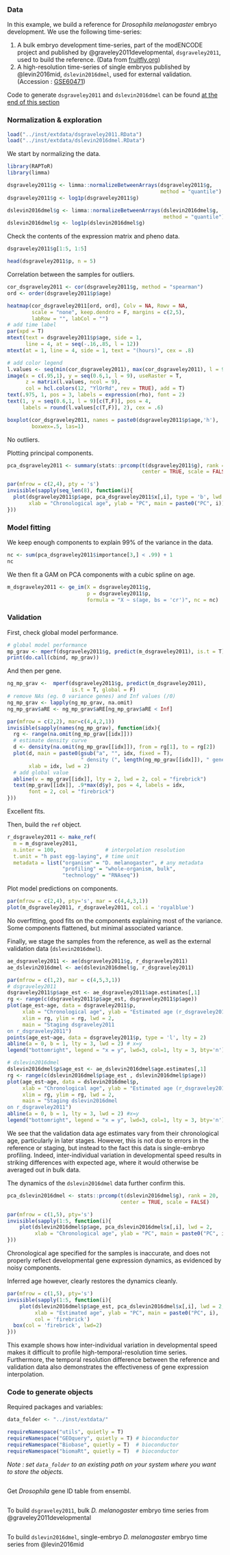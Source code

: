 ### Data

In this example, we build a reference for *Drosophila melanogaster* embryo development. We use the following time-series:

1. A bulk embryo development time-series, part of the modENCODE project and published by @graveley2011developmental, `dsgraveley2011`, used to build the reference. (Data from [fruitfly.org](https://fruitfly.org/sequence/download.html))
 1. A high-resolution time-series of single embryos published by @levin2016mid, `dslevin2016dmel`, used for external validation. (Accession : [GSE60471](https://www.ncbi.nlm.nih.gov/geo/query/acc.cgi?acc=GSE60471))

Code to generate `dsgraveley2011` and `dslevin2016dmel` can be found [at the end of this section](#code-to-generate-objects-1)




### Normalization & exploration
```r
load("../inst/extdata/dsgraveley2011.RData")
load("../inst/extdata/dslevin2016dmel.RData")
```

We start by normalizing the data.
```r
library(RAPToR)
library(limma)

dsgraveley2011$g <- limma::normalizeBetweenArrays(dsgraveley2011$g, 
                                                  method = "quantile")
dsgraveley2011$g <- log1p(dsgraveley2011$g)

dslevin2016dmel$g <- limma::normalizeBetweenArrays(dslevin2016dmel$g, 
                                                   method = "quantile")
dslevin2016dmel$g <- log1p(dslevin2016dmel$g)
```

Check the contents of the expression matrix and pheno data.
```r
dsgraveley2011$g[1:5, 1:5]

head(dsgraveley2011$p, n = 5)
```

Correlation between the samples for outliers.
```r
cor_dsgraveley2011 <- cor(dsgraveley2011$g, method = "spearman")
ord <- order(dsgraveley2011$p$age)

heatmap(cor_dsgraveley2011[ord, ord], Colv = NA, Rowv = NA, 
        scale = "none", keep.dendro = F, margins = c(2,5),
        labRow = "", labCol = "")
# add time label
par(xpd = T)
mtext(text = dsgraveley2011$p$age, side = 1, 
      line = 4, at = seq(-.16,.85, l = 12))
mtext(at = 1, line = 4, side = 1, text = "(hours)", cex = .8)

# add color legend
l.values <- seq(min(cor_dsgraveley2011), max(cor_dsgraveley2011), l = 9)
image(x = c(.95,1), y = seq(0.6,1, l = 9), useRaster = T,
      z = matrix(l.values, ncol = 9),
      col = hcl.colors(12, "YlOrRd", rev = TRUE), add = T)
text(.975, 1, pos = 3, labels = expression(rho), font = 2)
text(1, y = seq(0.6,1, l = 9)[c(T,F)], pos = 4, 
     labels = round(l.values[c(T,F)], 2), cex = .6)
```

```r
boxplot(cor_dsgraveley2011, names = paste0(dsgraveley2011$p$age,'h'), 
        boxwex=.5, las=1)
```
No outliers.

Plotting principal components.

```r
pca_dsgraveley2011 <- summary(stats::prcomp(t(dsgraveley2011$g), rank = 12,
                                            center = TRUE, scale = FALSE))
```

```r
par(mfrow = c(2,4), pty = 's')
invisible(sapply(seq_len(8), function(i){
  plot(dsgraveley2011$p$age, pca_dsgraveley2011$x[,i], type = 'b', lwd = 2,
       xlab = "Chronological age", ylab = "PC", main = paste0("PC", i))
}))
```


### Model fitting

We keep enough components to explain $99\%$ of the variance in the data.

```r
nc <- sum(pca_dsgraveley2011$importance[3,] < .99) + 1
nc
```

We then fit a GAM on PCA components with a cubic spline on age.
```r
m_dsgraveley2011 <- ge_im(X = dsgraveley2011$g, 
                          p = dsgraveley2011$p, 
                          formula = "X ~ s(age, bs = 'cr')", nc = nc)
```

### Validation

First, check global model performance.
```r
# global model performance
mp_grav <- mperf(dsgraveley2011$g, predict(m_dsgraveley2011), is.t = T)
print(do.call(cbind, mp_grav))
```

And then per gene.
```r
ng_mp_grav <-  mperf(dsgraveley2011$g, predict(m_dsgraveley2011), 
                     is.t = T, global = F)
# remove NAs (eg. 0 variance genes) and Inf values (/0)
ng_mp_grav <- lapply(ng_mp_grav, na.omit)
ng_mp_grav$aRE <- ng_mp_grav$aRE[ng_mp_grav$aRE < Inf] 
```


```r
par(mfrow = c(2,2), mar=c(4,4,2,1))
invisible(sapply(names(ng_mp_grav), function(idx){
  rg <- range(na.omit(ng_mp_grav[[idx]]))
  # estimate density curve
  d <- density(na.omit(ng_mp_grav[[idx]]), from = rg[1], to = rg[2])
  plot(d, main = paste0(gsub("a", "", idx, fixed = T), 
                        " density (", length(ng_mp_grav[[idx]]), " genes)"), 
       xlab = idx, lwd = 2)
  # add global value
  abline(v = mp_grav[[idx]], lty = 2, lwd = 2, col = "firebrick")
  text(mp_grav[[idx]], .9*max(d$y), pos = 4, labels = idx, 
       font = 2, col = "firebrick")
}))
```
Excellent fits.


Then, build the `ref` object.

```r
r_dsgraveley2011 <- make_ref(
  m = m_dsgraveley2011,
  n.inter = 100,                # interpolation resolution
  t.unit = "h past egg-laying", # time unit
  metadata = list("organism" = "D. melanogaster", # any metadata
                  "profiling" = "whole-organism, bulk",
                  "technology" = "RNAseq")) 
```

Plot model predictions on components.
```r
par(mfrow = c(2,4), pty='s', mar = c(4,4,3,1))
plot(m_dsgraveley2011, r_dsgraveley2011, col.i = 'royalblue')
```

No overfitting, good fits on the components explaining most of the variance. 
Some components flattened, but minimal associated variance.


Finally, we stage the samples from the reference, as well as the external validation data (`dslevin2016dmel`).
```r
ae_dsgraveley2011 <- ae(dsgraveley2011$g, r_dsgraveley2011)
ae_dslevin2016dmel <- ae(dslevin2016dmel$g, r_dsgraveley2011)
```


```r
par(mfrow = c(1,2), mar = c(4,5,3,1))
# dsgraveley2011
dsgraveley2011$p$age_est <- ae_dsgraveley2011$age.estimates[,1]
rg <- range(c(dsgraveley2011$p$age_est, dsgraveley2011$p$age))
plot(age_est~age, data = dsgraveley2011$p, 
     xlab = "Chronological age", ylab = "Estimated age (r_dsgraveley2011)", 
     xlim = rg, ylim = rg, lwd = 2,
     main = "Staging dsgraveley2011
on r_dsgraveley2011")
points(age_est~age, data = dsgraveley2011$p, type = 'l', lty = 2)
abline(a = 0, b = 1, lty = 3, lwd = 2) # x=y
legend("bottomright", legend = "x = y", lwd=3, col=1, lty = 3, bty='n')

# dslevin2016dmel
dslevin2016dmel$p$age_est <- ae_dslevin2016dmel$age.estimates[,1]
rg <- range(c(dslevin2016dmel$p$age_est , dslevin2016dmel$p$age))
plot(age_est~age, data = dslevin2016dmel$p, 
     xlab = "Chronological age", ylab = "Estimated age (r_dsgraveley2011)", 
     xlim = rg, ylim = rg, lwd = 2,
     main = "Staging dslevin2016dmel
on r_dsgraveley2011")
abline(a = 0, b = 1, lty = 3, lwd = 2) #x=y
legend("bottomright", legend = "x = y", lwd=3, col=1, lty = 3, bty='n')
```


We see that the validation data age estimates vary from their chronological age, particularly in later stages.
However, this is not due to errors in the reference or staging, but instead to the fact this data is single-embryo profiling. 
Indeed, inter-individual variation in developmental speed results in striking differences with expected age, where it would otherwise be averaged out in bulk data.

The dynamics of the `dslevin2016dmel` data further confirm this. 
```r
pca_dslevin2016dmel <- stats::prcomp(t(dslevin2016dmel$g), rank = 20,
                                     center = TRUE, scale = FALSE)
```

```r
par(mfrow = c(1,5), pty='s')
invisible(sapply(1:5, function(i){
    plot(dslevin2016dmel$p$age, pca_dslevin2016dmel$x[,i], lwd = 2,
         xlab = "Chronological age", ylab = "PC", main = paste0("PC", i))
}))
```
Chronological age specified for the samples is inaccurate, and does not properly reflect developmental gene expression dynamics, as evidenced by noisy components. 

Inferred age however, clearly restores the dynamics cleanly.

```r
par(mfrow = c(1,5), pty='s')
invisible(sapply(1:5, function(i){
    plot(dslevin2016dmel$p$age_est, pca_dslevin2016dmel$x[,i], lwd = 2,
         xlab = "Estimated age", ylab = "PC", main = paste0("PC", i),
         col = 'firebrick')
  box(col = 'firebrick', lwd=2)
}))
```

This example shows how inter-individual variation in developmental speed makes it difficult to profile high-temporal-resolution time series.
Furthermore, the temporal resolution difference between the reference and validation data also demonstrates the effectiveness of gene expression interpolation.


### Code to generate objects

Required packages and variables:
```r
data_folder <- "../inst/extdata/"

requireNamespace("utils", quietly = T)
requireNamespace("GEOquery", quietly = T) # bioconductor
requireNamespace("Biobase", quietly = T)  # bioconductor
requireNamespace("biomaRt", quietly = T)  # bioconductor
```

*Note : set `data_folder` to an existing path on your system where you want to store the objects.*

```r
```


Get *Drosophila* gene ID table from ensembl.
```r
```

To build `dsgraveley2011`, bulk *D. melanogaster* embryo time series from @graveley2011developmental
```r
```


To build `dslevin2016dmel`, single-embryo *D. melanogaster* embryo time series from @levin2016mid
```r
```
